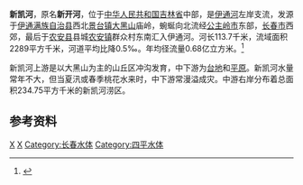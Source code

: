 {{Infobox river
| name               = 新凯河
| name_native        = 
| image              = Map of the Yinma River.jpg
| image_size         = 250px
| image_caption      = 饮马河流域地图
| river_system       = [[黑龙江|黑龙江]]流域[[松花江|松花江]]水系
| progression        = 
| source1_location   = [[吉林省|吉林省]][[伊通满族自治县|伊通满族自治县]][[景台镇|景台镇]][[大黑山_(吉林省)|大黑山]]庙岭
| mouth_location     = 吉林省[[农安县|农安县]][[农安镇|农安镇]]群众村东南[[伊通河|伊通河]]
| altitude_difference= 
| basin_size         = 2289 km<sup>2</sup>
| basin_countries    = {{PRC}}
| basin_cities       = 
| basin_landmarks    = 
| basin_population   = 
<!---------------------- PHYSIOGNOMY -->
| length             = 113.7 km
| discharge1_location= 
| discharge1_min     = 
| discharge1_avg     = 
| discharge1_max     = 
<!---------------------- FEATURES -->
| tributaries_left   = 平洋河、翁克河
| tributaries_right  = 响水河、杨柳河、永春河
| waterbodies        = 
| waterfalls         = 
| bridges            = 
| ports              = 
| custom_label       = 
| custom_data        = 
| extra              = 
}}
'''新凯河'''，原名'''新开河'''，位于[[中华人民共和国|中华人民共和国]][[吉林省|吉林省]]中部，是[[伊通河|伊通河]]左岸支流，发源于[[伊通满族自治县|伊通满族自治县]]西北[[景台镇|景台镇]][[大黑山_(吉林省)|大黑山]]庙岭，蜿蜒向北流经[[公主岭市|公主岭市]]东部，[[长春市|长春市]]西郊，最后于[[农安县|农安县]]县城[[农安镇|农安镇]]群众村东南汇入伊通河。河长113.7千米，流域面积2289平方千米，河道平均比降0.5‰。年均径流量0.68亿立方米。<ref name="中国河湖大典">{{cite book zh |author=《[[中国河湖大典|中国河湖大典]]》编纂委员会 |title=《中国河湖大典·黑龙江、辽河卷》 |format=M |edition=1 |location=北京 |publisher=中国水利水电出版社 |date=2014年4月 |pages=148页 |id= ISBN 978-7-5170-1950-3}}</ref>

新凯河上游是以大黑山为主的山丘区冲沟发育，中下游为[[台地|台地]]和[[平原|平原]]。新凯河水量常年不大，但当夏汛或春季桃花水来时，中下游常漫溢成灾。中游右岸分布着总面积234.75平方千米的新凯河涝区。

==参考资料==
{{reflist}}

[[Category:松花江水系|X]]
[[Category:吉林河流|X]]
[[Category:长春水体|Category:长春水体]]
[[Category:四平水体|Category:四平水体]]